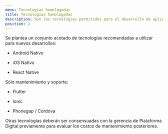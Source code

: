```yaml
---
menu: Tecnologías homologadas
title: Tecnologías homologadas
description: Son las tecnologías permitidas para el desarrollo de aplicaciones mobile.
position: 2
---
```



Se plantea un conjunto  acotado de tecnologías recomendadas a utilizar para nuevos desarrollos:

- Android Nativo

- iOS Nativo

- React Native

Sólo mantenimiento y soporte:

- Flutter

- Ionic

- Phonegap / Cordova

Otras tecnologías deberán ser consensuadas con la gerencia de Plataforma Digital previamente para evaluar los costos de mantenimiento posteriores.
